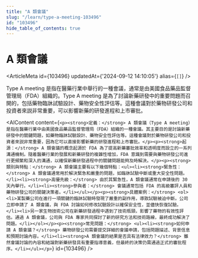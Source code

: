 ```yaml
---
title: "A 類會議"
slug: "/learn/type-a-meeting-103496"
id: "103496"
hide_table_of_contents: true
---
```



# A 類會議

<ArticleMeta id={103496} updatedAt={'2024-09-12 14:10:05'} alias={`[]`} />
<div className='border-solid border-b border-t-0 my-4 border-[var(--ifm-color-gray-300)]' />

Type A meeting 是指在醫藥行業中舉行的一種會議，通常是由美國食品藥品監督管理局（FDA）組織的。Type A meeting 是為了討論新藥研發中的重要問題而召開的，包括藥物臨牀試驗設計、藥物安全性評估等。這種會議對於藥物研發公司和投資者來説非常重要，可以影響新藥的研發進程和上市審批。

<AIContent content={`<p><strong>定義：</strong> A 類會議（Type A meeting）是指在醫藥行業中由美國食品藥品監督管理局（FDA）組織的一種會議。其主要目的是討論新藥研發中的關鍵問題，如藥物臨牀試驗設計、藥物安全性評估等。這種會議對於藥物研發公司和投資者來説非常重要，因為它可以直接影響新藥的研發進程和上市審批。</p><p><strong>起源：</strong> A 類會議的概念起源於 FDA 為了提高新藥審批效率和透明度而設立的一系列溝通機制。隨着醫藥行業的發展和新藥研發的複雜性增加，FDA 意識到需要與藥物研發公司進行更頻繁和深入的溝通，以確保新藥研發過程中的關鍵問題能夠及時解決。</p><p><strong>類別與特點：</strong> A 類會議主要有以下幾個特點：<ul><li><strong>緊急性：</strong> A 類會議通常用於解決緊急和嚴重的問題，如臨牀試驗中斷或重大安全性問題。</li><li><strong>高優先級：</strong> 由於其緊急性，A 類會議通常在申請後的 30 天內舉行。</li><li><strong>參與者：</strong> 會議通常包括 FDA 的高級審評人員和藥物研發公司的關鍵決策者。</li></ul></p><p><strong>具體案例：</strong> <ol><li>某製藥公司在進行一項關鍵的臨牀試驗時發現了嚴重的副作用，導致試驗被迫中斷。公司立即申請了 A 類會議，與 FDA 討論如何修改試驗設計以確保安全性，並儘快恢復試驗。</li><li>另一家生物技術公司在新藥研發過程中遇到了技術瓶頸，影響了藥物的有效性評估。通過 A 類會議，公司與 FDA 專家共同探討了新的研究方法和技術路線，最終成功解決了問題。</li></ol></p><p><strong>常見問題：</strong> <ul><li><strong>如何申請 A 類會議？</strong> 藥物研發公司需要提交詳細的會議申請，包括問題描述、背景信息和預期討論內容。</li><li><strong>A 類會議的結果是否具有法律效力？</strong> 雖然會議討論的內容和結論對新藥研發具有重要指導意義，但最終的決策仍需通過正式的審批程序。</li></ul></p>`} id={103496} />
